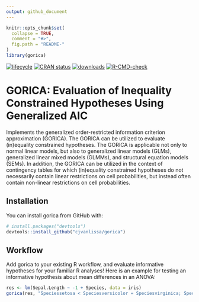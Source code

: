 ```yaml
---
output: github_document
---
```


<!-- README.md is generated from README.Rmd. Please edit that file -->

```r
knitr::opts_chunk$set(
  collapse = TRUE,
  comment = "#>",
  fig.path = "README-"
)
library(gorica)
```


[![lifecycle](https://img.shields.io/badge/lifecycle-maturing-blue.svg)](https://lifecycle.r-lib.org/articles/stages.html)
[![CRAN status](https://www.r-pkg.org/badges/version/gorica)](https://cran.r-project.org/package=gorica)
[![downloads](https://cranlogs.r-pkg.org/badges/gorica)](https://cran.r-project.org/package=gorica)
[![R-CMD-check](https://github.com/cjvanlissa/gorica/actions/workflows/R-CMD-check.yaml/badge.svg)](https://github.com/cjvanlissa/gorica/actions/workflows/R-CMD-check.yaml)

<!-- [![DOI](http://joss.theoj.org/papers/10.21105/joss.00978/status.svg)](10.1111/bmsp.12110)--> 

# GORICA: Evaluation of Inequality Constrained Hypotheses Using Generalized AIC

Implements the generalized order-restricted information criterion approximation (GORICA). The GORICA can be utilized to evaluate (in)equality constrained hypotheses. The GORICA is applicable not only to normal linear models, but also to generalized linear models (GLMs), generalized linear mixed models (GLMMs), and structural equation models (SEMs). In addition, the GORICA can be utilized in the context of contingency tables for which (in)equality constrained hypotheses do not necessarily contain linear restrictions on cell probabilities, but instead often contain non-linear restrictions on cell probabilities.

## Installation

You can install gorica from GitHub with:

```r
# install.packages("devtools")
devtools::install_github("cjvanlissa/gorica")
```

## Workflow

Add gorica to your existing R workflow, and evaluate informative hypotheses for your familiar R analyses! Here is an example for testing an informative hypothesis about mean differences in an ANOVA:

```r
res <- lm(Sepal.Length ~ -1 + Species, data = iris)
gorica(res, "Speciessetosa < Speciesversicolor = Speciesvirginica; Speciessetosa < Speciesversicolor < Speciesvirginica")
```
